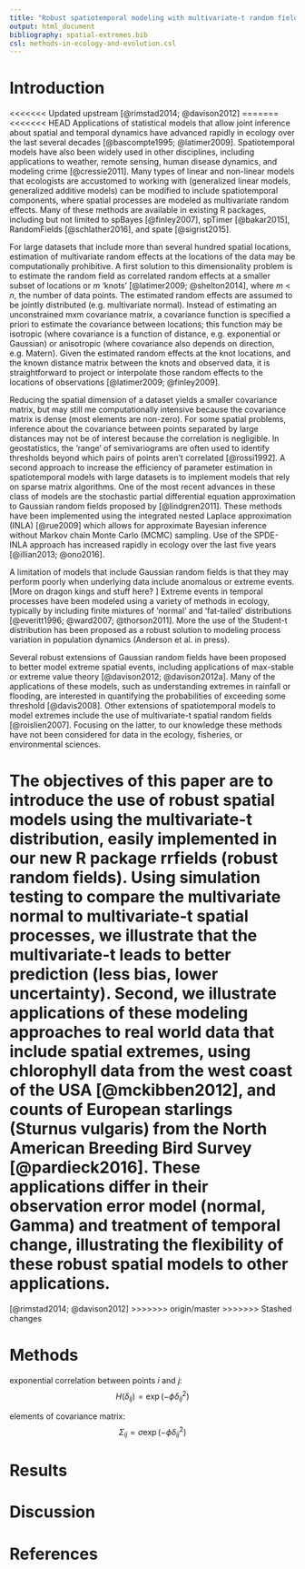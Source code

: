 ```yaml
---
title: "Robust spatiotemporal modeling with multivariate-t random fields"
output: html_document
bibliography: spatial-extremes.bib
csl: methods-in-ecology-and-evolution.csl
---
```


# Introduction

<<<<<<< Updated upstream
[@rimstad2014; @davison2012]
=======
<<<<<<< HEAD
Applications of statistical models that allow joint inference about spatial and temporal dynamics have advanced rapidly in ecology over the last several decades [@bascompte1995; @latimer2009]. Spatiotemporal models have also been widely used in other disciplines, including applications to weather, remote sensing, human disease dynamics, and modeling crime [@cressie2011]. Many types of linear and non-linear models that ecologists are accustomed to working with (generalized linear models, generalized additive models) can be modified to include spatiotemporal components, where spatial processes are modeled as multivariate random effects. Many of these methods are available in existing R packages, including but not limited to spBayes [@finley2007], spTimer [@bakar2015], RandomFields [@schlather2016], and spate [@sigrist2015].  

For large datasets that include more than several hundred spatial locations, estimation of multivariate random effects at the locations of the data may be  computationally prohibitive. A first solution to this dimensionality problem is to estimate the random field as correlated random effects at a smaller subset of locations or *m* ‘knots’ [@latimer2009; @shelton2014], where *m* < *n*, the number of data points. The estimated random effects are assumed to be jointly distributed (e.g. multivariate normal). Instead of estimating an unconstrained mxm covariance matrix, a covariance function is specified a priori to estimate the covariance between locations; this function may be isotropic (where covariance is a function of distance, e.g. exponential or Gaussian) or anisotropic (where covariance also depends on direction, e.g. Matern). Given the estimated random effects at the knot locations, and the known distance matrix between the knots and observed data, it is straightforward to project or interpolate those random effects to the locations of observations [@latimer2009; @finley2009].  

Reducing the spatial dimension of a dataset yields a smaller covariance matrix, but may still me computationally intensive because the covariance matrix is dense (most elements are non-zero). For some spatial problems, inference about the covariance between points separated by large distances may not be of interest because the correlation is negligible. In geostatistics, the ‘range’ of semivariograms are often used to identify thresholds beyond which pairs of points aren’t correlated [@rossi1992]. A second approach to increase the efficiency of parameter estimation in spatiotemporal models with large datasets is to implement models that rely on sparse matrix algorithms. One of the most recent advances in these class of models are the stochastic partial differential equation approximation to Gaussian random fields proposed by [@lindgren2011]. These methods have been implemented using the integrated nested Laplace approximation (INLA) [@rue2009] which allows for approximate Bayesian inference without Markov chain Monte Carlo (MCMC) sampling. Use of the SPDE-INLA approach has increased rapidly in ecology over the last five years [@illian2013; @ono2016].  

A limitation of models that include Gaussian random fields is that they may perform poorly when underlying data include anomalous or extreme events. 
[More on dragon kings and stuff here? ]
Extreme events in temporal processes have been modeled using a variety of methods in ecology, typically by including finite mixtures of ‘normal’ and ‘fat-tailed’ distributions [@everitt1996; @ward2007; @thorson2011]. More the use of the Student-t distribution has been proposed as a robust solution to modeling process variation in population dynamics (Anderson et al. in press).  

Several robust extensions of Gaussian random fields have been proposed to better model extreme spatial events, including applications of max-stable or extreme value theory [@davison2012; @davison2012a]. Many of the applications of these models, such as understanding extremes in rainfall or flooding, are interested in quantifying the probabilities of exceeding some threshold [@davis2008]. Other extensions of spatiotemporal models to model extremes include the use of multivariate-t spatial random fields [@roislien2007]. Focusing on the latter, to our knowledge these methods have not been considered for data in the ecology, fisheries, or environmental sciences.  

The objectives of this paper are to introduce the use of robust spatial models using the multivariate-t distribution, easily implemented in our new R package rrfields (robust random fields). Using simulation testing to compare the multivariate normal to multivariate-t spatial processes, we illustrate that the multivariate-t leads to better prediction (less bias, lower uncertainty). Second, we illustrate applications of these modeling approaches to real world data that include spatial extremes, using chlorophyll data from the west coast of the USA [@mckibben2012], and counts of European starlings (Sturnus vulgaris) from the North American Breeding Bird Survey [@pardieck2016]. These applications differ in their observation error model (normal, Gamma) and treatment of temporal change, illustrating the flexibility of these robust spatial models to other applications.  
=======
[@rimstad2014; @davison2012]
>>>>>>> origin/master
>>>>>>> Stashed changes

# Methods

exponential correlation between points $i$ and $j$:
$$H(\delta_{ij}) = \exp(-\phi \delta_{ij}^2)$$

elements of covariance matrix:
$$\Sigma_{ij} = \sigma \exp (-\phi \delta_{ij}^2 )$$

# Results

# Discussion

# References


